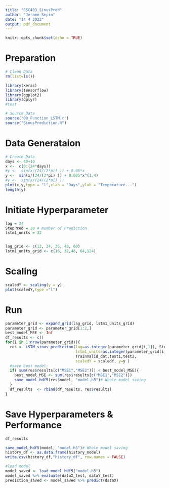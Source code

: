 ```yaml
---
title: "ESC403_SinusPred"
author: "Jerome Sepin"
date: "14 4 2022"
output: pdf_document
---
```


```r
knitr::opts_chunk$set(echo = TRUE)
```


# Preparation
```r

# Clean Data
rm(list=ls())

library(keras)
library(tensorflow)
library(ggplot2)
library(dplyr)
#test

# Source Data
source("00_Function_LSTM.r")
source("SinusPrediction.R")

```


# Data Generataion
```r
# Create Data
days <- 40+10
x <-  c(0:(24*days))
#y <-  sin(x/(24/(2*pi) )) + 0.05*x
y <-  sin(x/(24/(2*pi) )) + 0.005*x^(1.4)
#y <-  sin(x/(24/(2*pi) )) 
plot(x,y,type = "l",xlab = "Days",ylab = "Temperature...")
length(y)
```

# Initiate Hyperparameter
```r
lag = 24
StepPred = 20 # Number of Prediction
lstm1_units = 32 


lag_grid <- c(12, 24, 36, 48, 60)
lstm1_units_grid <- c(16, 32,48, 64,124)
```

# Scaling
```r
scaledY <- scaling(y = y)
plot(scaledY,type ="l")
```
# Run

```r
parameter_grid <- expand_grid(lag_grid, lstm1_units_grid)
parameter_grid <- parameter_grid[1:2,]
best_model_MSE <- Inf
df_results <- c()
for(i in 1:nrow(parameter_grid)){
  res <- LSTM_sinus_prediction(lag=as.integer(parameter_grid[i,1]), StepPred,
                               lstm1_units=as.integer(parameter_grid[i,2]),
                               TrainValid_dat,test1,test2,
                               scaledY = scaledY, y=y )
  #save best model:
  if( sum(res$results[c("MSE1","MSE2")]) < best_model_MSE){
    best_model_MSE <- sum(res$results[c("MSE1","MSE2")]) 
    save_model_hdf5(res$model, "model.h5")# Whole model saving
  }
  df_results  <- rbind(df_results, res$results)
} 
```



# Save Hyperparameters & Performance

```r
df_results
```





```r
save_model_hdf5(model, "model.h5")# Whole model saving
history_df <- as.data.frame(history_model)
write.csv(history_df,"history_df", row.names = FALSE)

#load model
model_saved <- load_model_hdf5("model.h5")
model_saved %>% evaluate(dataX_test, dataY_test)
prediction_saved <- model_saved %>% predict(dataX)
```




